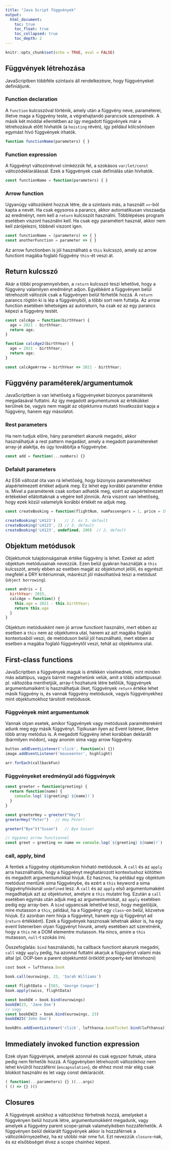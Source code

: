 ```yaml
---
title: "Java Script függvények"
output: 
  html_document:
    toc: true
    toc_float: true
    toc_collapsed: true
    toc_depth: 2
---
```


```r
knitr::opts_chunk$set(echo = TRUE, eval = FALSE)
```


## Függvények létrehozása

JavaScriptben többféle szintaxis áll rendelkezésre, hogy függvényeket definiáljunk.

### Function declaration

A `function` kulcsszóval történik, amely után a függvény neve, paraméterei, illetve maga a függvény teste, a végrehajtandó parancsok szerepelnek. A másik két móddal ellentétben az így megadott függvények már a létrehozásuk előtt hívhatók (a `hoisting` révén), így például kölcsönösen egymást hívó függvények írhatók.

```js
function functionName(parameters) { }
```

### Function expression

A függvényt változónévvel címkézzük fel, a szokásos `var/let/const` változódeklarálással. Ezek a függvények csak definiálás után hívhatók.

```js
const functionName = function(parameters) { }
```

### Arrow function

Ugyanúgy változóként hozzuk létre, de a szintaxis más, a használt `=>`-ból kapta a nevét. Ha csak egysoros a parancs, akkor automatikusan visszaadja az eredményt, nem kell a `return` kulcsszót használni. Többlépéses program esetében viszont használni kell. Ha csak egy paramétert használ, akkor nem kell zárójelezni, többnél viszont igen.

```js
const functionName = (parameters) => { }
const anotherFunction = parameter => { }
```

Az arrow functionben is jól használható a `this` kulcsszó, amely az arrow functiont magába foglaló függvény `this`-ét veszi át.

## Return kulcsszó

Akár a többi programnyelvben, a `return` kulcsszó teszi lehetővé, hogy a függvény valamilyen eredményt adjon. Egyébként a függvényen belül létrehozott változók csak a függvényen belül férhetők hozzá. A `return` parancs rögtön ki is lép a függvényből, a többi sort nem futtatja. Az arrow function esetében lehetséges az autoreturn, ha csak ez az egy parancs képezi a függvény testét.

```js
const calcAge = function(birthYear) {
  age = 2021 - birthYear;
  return age;
}

function calcAge2(birthYear) {
  age = 2021 - birthYear;
  return age;
}

const calcAgeArrow = birthYear => 2021 - birthYear;
```

## Függvény paraméterek/argumentumok

JavaScriptben is van lehetőség a függvényeket bizonyos paraméterek megadásával futtatni. Az így megadott argumentumok az értékükkel kerülnek be, vagyis nem magát az objektumra mutató hivatkozást kapja a függvény, hanem egy másolatot. 

### Rest parameters

Ha nem tudjuk előre, hány paramétert akarunk megadni, akkor használhatjuk a rest pattern megadást, amely a megadott paramétereket array-jé alakítja, és úgy továbbítja a függvénybe.

```js
const add = function(...numbers) {}
```

### Defalult parameters

Az ES6 változat óta van rá lehetőség, hogy bizonyos paraméterekhez alapértelmezett értéket adjunk meg. Ez lehet egy korábbi paraméter értéke is. Mivel a paraméterek csak sorban adhatók meg, ezért az alapértelmezett értékekkel ellátottaknak a végére kell jönniük. Arra viszont van lehetőség, hogy ezek közül valamelyik korábbi értékét ne adjuk meg.

```js
const createBooking = function(flightNum, numPassengers = 1, price = 199*numPassengers) {}

createBooking('LH123')    // 2. és 3. default
createBooking('LH123', 2) // 3. default
createBooking('LH123', undefined, 200)  // 2. default
```

## Objektum metódusok

Objektumok tulajdonságainak értéke függvény is lehet. Ezeket az adott objektum metódusainak nevezzük. Ezen belül gyakran használják a `this` kulcsszót, amely ebben az esetben magát az objektumot jelöli, és egyrészt megfelel a DRY kritériumnak, másrészt jól másolhatóvá teszi a metódust (`object borrowing`).

```js
const andris = {
  birthYear: 2015,
  calcAge = function() {
    this.age = 2021 - this.birthYear;
    return this.age
  }
}
```

Objektum metódusként nem jó arrow functiont használni, mert ebben az esetben a `this` nem az objektumra utal, hanem az azt magába foglaló kontextusból veszi, de metóduson belül jól használható, mert ebben az esetben a magába foglaló függvénytől veszi, tehát az objektumra utal.

## First-class functions

JavaScriptben a függvények maguk is értékkén viselnednek, mint minden más adattípus, vagyis bármit megtehetünk velük, amit a többi adattípussal: pl. változóba menthetjük, array-t hozhatunk létre belőlük, függvények argumentumaiként is használhatjuk őket, függvények `return` értéke lehet másik függvény is, és vannak függvény metódusok, vagyis függvényekhez mint objektumokhoz társított metódusok.

### Függvények mint argumentumok

Vannak olyan esetek, amikor függvények vagy metódusok paramétereként adunk meg egy másik függvényt. Tipikusan ilyen az Event listener, illetve több array metódus is. A megadott függvény lehet korábban deklarált (bármilyen módon), vagy anonim sima vagy arrow függvény.

```js
button.addEventListener('click', function(x) {})
image.addEventListener('mouseenter', highlight)

arr.forEach(callbackFun)
```

### Függvényeket eredményül adó függvények

```js
const greeter = function(greeting) {
  return function(name) {
    console.log(`${greeting} ${name}!`)
  }
}

const greeterHey = greeter("Hey")
greeterHey("Peter")   // Hey Peter!

greeter("Bye")("Susan")   // Bye Susan!

// Ugyanez arrow functionnel
const greet = greeting => name => console.log(`${greeting} ${name}!`)
```

### call, apply, bind

A fentiek a függvény objektumokon hívható metódusok. A `call` és az `apply` arra használhatók, hogy a függvényt meghatározott kontextushoz kötötten és megadott argumentumokkal hívjuk. Ez hasznos, ha például egy objektum metódust mentünk sima függvénybe, és ezért a `this` keyword a sima függvényhívásnál `undefined` lesz. 
A `call` és az `apply` első argumentumaként megadhatjuk azt az objektumot, amelyre a `this` mutatni fog. Ezután a `call` esetében egymás után adjuk meg az argumentumokat, az `apply` esetében pedig egy array-ben.
A `bind` ugyancsak lehetővé teszi, hogy megjelöljük, mire mutasson a `this`, például, ha a függvényt egy `class`-on belül, közvetve hívjuk. Ez azonban nem hívja a függvényt, hanem egy új függvényt ad (`return` értékként).
Ezek a függvények hasznosak lehetnak akkor is, ha egy event listenerben olyan függvényt hívunk, amely esetében azt szeretnénk, hogy a `this` ne a DOM elementre mutasson.
Ha nincs, amire a `this` mutasson, `null`-t szokás írni.

Összefoglalás: `bind` használandó, ha callback functiont akarunk megadni, `call` vagy `apply` pedig, ha azonnal futtatni akarjuk a függvényt valami más által (pl. OOP-ben a parent objektumtól öröklött property-ket létrehozni)

```js
cost book = lufthansa.book

book.call(eurowings, 23, 'Sarah Williams')

const flightData = [583, 'George Cooper']
book.apply(swiss, flightData)

const bookEW = book.bind(eurowings)
bookEW(23, 'Jane Doe')
// vagy
const bookEW23 = book.bind(eurowings, 23)
bookEW23('John Doe')

bookBtn.addEventListener('click', lufthansa.bookTicket.bind(lufthansa))
```

## Immediately invoked function expression

Ezek olyan függvények, amelyek azonnal és csak egyszer futnak, utána pedig nem férhetők hozzá. A függvényben létrehozott változókhoz nem lehet kívülről hozzáférni (`encapsulation`), de ehhez most már elég csak blokkot használni és let vagy const deklarációt.

```js
( function(...parameters) {} )(...args)
( () => {} )()
```

## Closures

A függvények azokhoz a változókhoz férhetnek hozzá, amelyeket a függvényen belül hozunk létre, argumentumokként megadunk, vagy amelyek a függvény parent scope-jainak valamelyikében hozzáférhetők. A függvényen belül deklarált függvények akkor is hozzáférnek a változókörnyezethez, ha ez utóbbi már nme fut. Ezt nevezzük `closure`-nak, és ez elsőbbséget élvez a scope chainhez képest. 